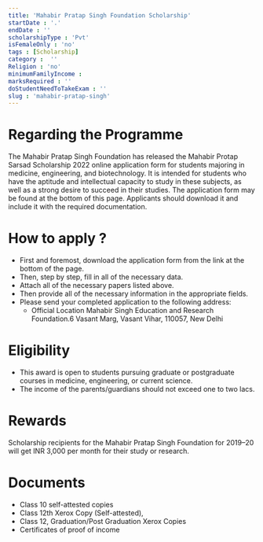 ```yaml
---
title: 'Mahabir Pratap Singh Foundation Scholarship'
startDate : '.'
endDate : ''
scholarshipType : 'Pvt'
isFemaleOnly : 'no'
tags : [Scholarship]
category :  ''
Religion : 'no'
minimumFamilyIncome :
marksRequired : ''
doStudentNeedToTakeExam : ''
slug : 'mahabir-pratap-singh'  
---
```


# Regarding the Programme
The Mahabir Pratap Singh Foundation has released the Mahabir Protap Sarsad Scholarship 2022 online application form for students majoring in medicine, engineering, and biotechnology.
It is intended for students who have the aptitude and intellectual capacity to study in these subjects, as well as a strong desire to succeed in their studies. The application form may be found at the bottom of this page.
Applicants should download it and include it with the required documentation.


# How to apply ?
 - First and foremost, download the application form from the link at the bottom of the page.
 - Then, step by step, fill in all of the necessary data.
 - Attach all of the necessary papers listed above.
 - Then provide all of the necessary information in the appropriate fields.
 - Please send your completed application to the following address:
    - Official Location
        Mahabir Singh Education and Research Foundation.6
        Vasant Marg, Vasant Vihar, 110057, New Delhi

# Eligibility
 - This award is open to students pursuing graduate or postgraduate courses in medicine, engineering, or current science.
 - The income of the parents/guardians should not exceed one to two lacs.


# Rewards
Scholarship recipients for the Mahabir Pratap Singh Foundation for 2019–20 will get INR 3,000 per month for their study or research. 


# Documents
 - Class 10 self-attested copies
 - Class 12th Xerox Copy (Self-attested),
 - Class 12, Graduation/Post Graduation Xerox Copies
 - Certificates of proof of income
